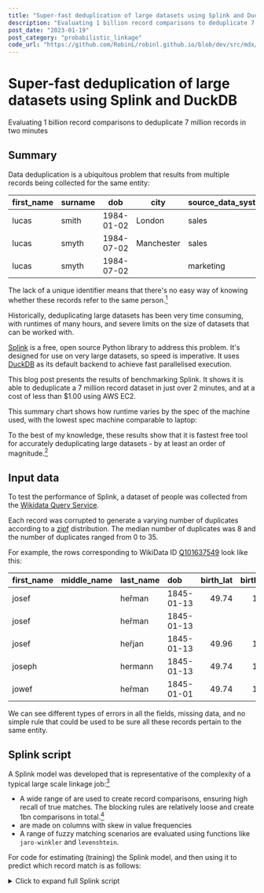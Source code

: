 ```yaml
---
title: "Super-fast deduplication of large datasets using Splink and DuckDB"
description: "Evaluating 1 billion record comparisons to deduplicate 7 million records in two minutes"
post_date: "2023-01-19"
post_category: "probabilistic_linkage"
code_url: "https://github.com/RobinL/robinl.github.io/blob/dev/src/mdx/fast_deduplication.mdx"
---
```








# Super-fast deduplication of large datasets using Splink and DuckDB

<Subtitle>Evaluating 1 billion record comparisons to deduplicate 7 million records in two minutes</Subtitle>

## Summary



Data deduplication is a ubiquitous problem that results from multiple records being collected for the same entity:


| first_name | surname | dob        | city       | source_data_system |
| ---------- | ------- | ---------- | ---------- | ------------------ |
| lucas      | smith   | 1984-01-02 | London     | sales              |
| lucas      | smyth   | 1984-07-02 | Manchester | sales              |
| lucas      | smyth   | 1984-07-02 |            | marketing          |


The lack of a unique identifier means that there's no easy way of knowing whether these records refer to the same person.[^1]

[^1]: This problem is also sometimes referred to as entity resolution, or record linkage.

Historically, deduplicating large datasets has been very time consuming, with runtimes of many hours, and severe limits on the size of datasets that can be worked with.

[Splink](https://github.com/moj-analytical-services/splink) is a free, open source Python library to address this problem. It's designed for use on very large datasets, so speed is imperative.  It uses [DuckDB](https://duckdb.org/) as its default backend to achieve fast parallelised execution.


This blog post presents the results of benchmarking Splink. It shows it is able to deduplicate a 7 million record dataset in just over 2 minutes, and at a cost of less than $1.00 using AWS EC2.

This summary chart shows how runtime varies by the spec of the machine used, with the lowest spec machine comparable to laptop:

<VegaLite spec={summary_chart} />



To the best of my knowledge, these results show that it is fastest free tool for accurately deduplicating large datasets - by at least an order of magnitude.[^2]
[^2]: Please <Link to="/about/">contact me</Link> if you know otherwise!



## Input data

To test the performance of Splink, a dataset of people was collected from the [Wikidata Query Service](https://query.wikidata.org/).

Each record was corrupted to generate a varying number of duplicates according to a [zipf](https://en.wikipedia.org/wiki/Zipf%27s_law) distribution.  The median number of duplicates was 8 and the number of duplicates ranged from 0 to 35.

For example, the rows corresponding to WikiData ID [Q101637549](https://www.wikidata.org/wiki/Q101637549) look like this:

| first_name   | middle_name   | last_name   | dob        |   birth_lat |   birth_lng | occupation          |
|:-------------|:--------------|:------------|:-----------|------------:|------------:|:--------------------|
| josef        |               | heřman      | 1845-01-13 |     49.74   |     13.38   | high school teacher |
| josef        |               | heřman      | 1845-01-13 |             |             | high school teacher |
| josef        |               | heřjan      | 1845-01-13 |     49.96   |     13.35   | high school teacher |
| joseph       |               | hermann     | 1845-01-13 |     49.74   |     13.38   | travel writer       |
| jowef        |               | heřman      | 1845-01-01 |     49.74   |     13.38   | high school teacher |

We can see different types of errors in all the fields, missing data, and no simple rule that could be used to be sure all these records pertain to the same entity.

## Splink script


A Splink model was developed that is representative of the complexity of a typical large scale linkage job:[^3]

- A wide range of <DefinitionToolTip term="blocking_rule" text="blocking rules"/> are used to create record comparisons, ensuring high recall of true matches. The blocking rules are relatively loose and create 1bn comparisons in total.[^4]
- <DefinitionToolTip term="tf_adjustment" text="Term frequency adjustments"/>  are made on columns with skew in value frequencies
- A range of fuzzy matching scenarios are evaluated using functions like `jaro-winkler` and `levenshtein`.

[^3]: It would be possible to achieve much faster runtimes by reducing complexity, at the expense of accuracy.  For instance, reducing the use of fuzzy-match functions like Jaro Winkler, and avoiding term frequency adjustments.  However, this would not be representative of a typical real-world use case.
[^4]: It's important to emphasise the number of comparisons (1 billion) as well as the number of input rows (7 million) because performance is primarily driven by the former. Furthermore it would be possible to 'cheat' and get a better runtimes simply by using stricter blocking, at the cost of lower recall.  See [here](https://moj-analytical-services.github.io/splink/topic_guides/blocking/blocking_rules.html?h=blocking#blocking) for further details.


For code for estimating (training) the Splink model, and then using it to predict which record match is as follows:

<details>
<summary>Click to expand full Splink script</summary>
```python
import pandas as pd
from splink.duckdb.blocking_rule_library import block_on
from splink.duckdb.comparison_library import (
    distance_in_km_at_thresholds,
    exact_match,
    jaro_winkler_at_thresholds,
    levenshtein_at_thresholds,
)
from splink.duckdb.linker import DuckDBLinker

df = pd.read_parquet("7m_prepareed.parquet")


splink_settings = {
    "link_type": "dedupe_only",
    "blocking_rules_to_generate_predictions": [
        block_on(["last_name", "occupation"]),
        block_on(["first_name", "last_name"]),
        block_on(["first_name", "middle_name"]),
        block_on(["middle_name", "last_name"]),
        block_on(["first_name", "dob"]),
        block_on(["first_name", "middle_name"]),
        block_on(["last_name", "birth_lat"]),
        block_on(["first_name", "birth_lng"]),
        block_on(["middle_name", "occupation"]),
    ],
    "comparisons": [
        jaro_winkler_at_thresholds(
            "first_name", [0.9, 0.7], term_frequency_adjustments=True
        ),
        jaro_winkler_at_thresholds("middle_name", [0.9]),
        jaro_winkler_at_thresholds(
            "last_name", [0.9, 0.7], term_frequency_adjustments=True
        ),
        levenshtein_at_thresholds(
            "dob", [1, 2, 4], term_frequency_adjustments=True
        ),
        distance_in_km_at_thresholds(
            "birth_lat", "birth_lng", [10, 100]
        ),
        exact_match("occupation", term_frequency_adjustments=True),
    ],
    "retain_intermediate_calculation_columns": False,
    "retain_matching_columns": False,
    "max_iterations": 20,
    "em_convergence": 0.001,
}

linker = DuckDBLinker("df", splink_settings)

# Model training: Estimate the parameters of the model
linker.estimate_probability_two_random_records_match(
    [
        block_on(["first_name", "last_name", "dob"]),
    ],
    recall=0.8,
)
linker.estimate_u_using_random_sampling(max_pairs=1e9)
linker.estimate_parameters_using_expectation_maximisation(
    block_on(
        ["first_name", "last_name", "occupation"], salting_partitions=2
    ),
    estimate_without_term_frequencies=True,
)
linker.estimate_parameters_using_expectation_maximisation(
    block_on(["dob", "middle_name"], salting_partitions=2),
    estimate_without_term_frequencies=True,
)

# Inference: Predict which pairs are matching entities
df_predict = linker.predict(threshold_match_probability=0.9)

# Clustering: Compute an estimated cluster id
# that ties together records of the same entity
linker.cluster_pairwise_predictions_at_threshold(
    df_predict=df_predict, threshold_match_probability=0.9
)

```
</details>

## Detailed results

Benchmarking was conducted for both model training (parameter estimation) and inference (making predictions).

The following chart shows runtime by the Splink function, broken down by the EC2 instance type.  Note a logarithmic scale is used to ensure all values are legible.

<VegaLite spec={by_function_chart} />

The next chart shows total CPU and memory usage.  The CPU metric is average across cores, so 100% means all cores are being fully used.  Click on the bar chart at the top to select the instance type.

<VegaLite spec={cpu_mem_chart} />

We can see that DuckDB parallelises workloads very well.  Memory usage stays low on the larger instances types.

The full set of benchmarks completed on a `c6g.2xlarge` (8vCPU/16GiB memory) machine in around 25 minutes, which is comparable to a modern laptop.[^5]

[^5]:  Out of memory errors were encountered on a `c6g.xlarge` (4vCPU/8GiB memory) machine.


## Comparisons to other libraries

A chart of runtimes three other popular open source record linkage packages can be found on page 362 of [this paper](https://imai.fas.harvard.edu/research/files/linkage.pdf) from the authors of the [fastLink](https://imai.fas.harvard.edu/research/files/linkage.pdf) R package.

The chart shows that of the three, fastLink has by far the best performance, at 400 minutes to deduplicate 300,000 records on an 8 core machine, with runtime increasing approximately quadratically with the number of input records.

Splink is able to deduplicate the same number of records in less than a minute on a comparable machine, suggesting it's at least two orders of magnitude faster.

A caveat is that these runtimes are not strictly comparable because the input datasets are not the same.  However, the size of the differences are so large that it's almost certain that Splink is a great deal faster.

## Scaling to larger datasets

The low memory usage on large EC2 instance types suggests there's scope to scale to substantially larger datasets using DuckDB.

For the purpose of this post, I chose to make a relatively large number of comparisons per input record (around 100) to demonstrate the speed of Splink.  In real record linkage scenarios, especially those where we have more columns of data about the entities, it's often  possible to use tighter blocking rules, resulting in fewer record comparisons per input record.

Both these observations suggest that DuckDB could be used to link datasets of many tens of millions or records or more.

Splink also offers big data backends like [Spark and Athena](https://moj-analytical-services.github.io/splink/topic_guides/splink_fundamentals/backends/backends.html?h=backends) as backends for linking truly enormous datasets.


## Accuracy

This post considers runtime only.  Accuracy statistics would only be valid on the specific dataset used for benchmarking, and I do not have comparative accuracy statistics for other libraries.

However, there are theoretical and empirical reasons to believe Splink offers accuracy comparable to or better than alternatives:

- Splink is able to effectively harness most of the information in the input data in making a prediction - as explained in <Link to="/fellegi_sunter_accuracy/">this post</Link>.
- An [independent empirical study](https://scholar.googleusercontent.com/scholar?q=cache:o4-c8w6DveYJ:scholar.google.com/+splink&hl=en&as_sdt=0,5&as_ylo=2023) has found Splink's accuracy compares favourably to alternatives.
- Splink offers a range of configuration options to optimise accuracy which are detailed further in <Link to="/comparing_splink_models/">this post</Link>.


I hope to write another post at some point looking at comparative accuracy in further details

## Comparison to the Apache Spark backend

Splink supports various SQL backends, so the same job was run on the Apache Spark backend to compare runtimes.[^6]

[^6]: The job was run in local mode on a `c6gd.4xlarge` instance, which has an SSD attached.  For Spark, this is important because some intermediate results are written to disk.  Note no results are present for the cluster step because the instance ran out of disk space before it could complete.


<VegaLite spec={spark_vs_duckdb_chart} />

We can see that Spark takes about 60% longer than DuckDB for estimating the `u` parameters, but for inference (making predictions) it takes 8.7 times longer.

The following chart shows CPU usage, and goes some way to explaining the very long runtime of the `predict()` step.

<VegaLite spec={metrics_spark_filtered} />

We can see that whilst the predict step parallelises well at first, there are straggler tasks on some CPUs that take a long time to complete.

A rough estimate suggests if problem of straggler tasks could be addressed and the CPUs could be pinned at 100%, Spark would still take around twice as long as DuckDB[^7].
[^7]: With experimentation, the straggler tasks could probably be largely avoided, but it would take several runs to find the optimal configuration, and requires significant expertise in both Spark and Splink.

Overall, it's clear that DuckDB is both intrinsically faster for data linking workloads, and also does a better job of parallelisation across all cores out of the box, resulting in substantially shorter runtimes.




## Reproduction materials

Benchmarking was conducted on a variety of AWS EC2 instances using [pytest-benchmark](https://pypi.org/project/pytest-benchmark/).  Code in available in the following two repositories:

- [Code to set up AWS infrastructure](https://github.com/RobinL/benchmarking_splink_infrastructure/releases/tag/v0.0.3)
- [Code to run the benchmarks](https://github.com/RobinL/run_splink_benchmarks_in_ec2/releases/tag/v0.0.3)


## Further reading

- [Splink documentation homepage](https://moj-analytical-services.github.io/splink)
-  <Link to="/intro_to_probabilistic_linkage/">Interactive introduction to probabilistic record linkage</Link>.
- [Splink examples](https://moj-analytical-services.github.io/splink/demos/examples/examples_index.html)
- [Splink tutorial](https://moj-analytical-services.github.io/splink/demos/tutorials/00_Tutorial_Introduction.html)
